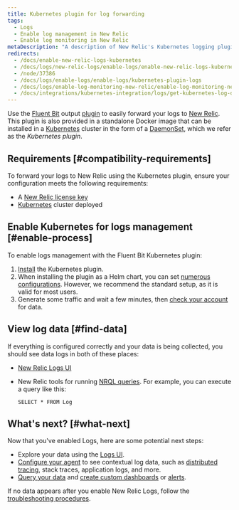 ```yaml
---
title: Kubernetes plugin for log forwarding
tags:
  - Logs
  - Enable log management in New Relic
  - Enable log monitoring in New Relic
metaDescription: "A description of New Relic's Kubernetes logging plugin, and how to install it and configure it."
redirects:
  - /docs/enable-new-relic-logs-kubernetes
  - /docs/logs/new-relic-logs/enable-logs/enable-new-relic-logs-kubernetes
  - /node/37386
  - /docs/logs/enable-logs/enable-logs/kubernetes-plugin-logs
  - /docs/logs/enable-log-monitoring-new-relic/enable-log-monitoring-new-relic/kubernetes-plugin-log-forwarding
  - /docs/integrations/kubernetes-integration/logs/get-kubernetes-log-data
---
```


Use the [Fluent Bit](https://fluentbit.io/) output [plugin](https://github.com/newrelic/newrelic-fluent-bit-output) to easily forward your logs to [New Relic](/docs/introduction-new-relic-logs). This plugin is also provided in a standalone Docker image that can be installed in a [Kubernetes](https://kubernetes.io/) cluster in the form of a [DaemonSet](https://kubernetes.io/docs/concepts/workloads/controllers/daemonset/), which we refer as the _Kubernetes plugin_.

## Requirements [#compatibility-requirements]

To forward your logs to New Relic using the Kubernetes plugin, ensure your configuration meets the following requirements:

* A [New Relic license key](/docs/accounts/install-new-relic/account-setup/license-key)
* [Kubernetes](https://kubernetes.io/docs/setup/) cluster deployed

## Enable Kubernetes for logs management [#enable-process]

To enable logs management with the Fluent Bit Kubernetes plugin:

1. [Install](https://github.com/newrelic/helm-charts/tree/master/charts/newrelic-logging#installation) the Kubernetes plugin.
2. When installing the plugin as a Helm chart, you can set [numerous configurations](https://github.com/newrelic/helm-charts/tree/master/charts/newrelic-logging#configuration). However, we recommend the standard setup, as it is valid for most users.
3. Generate some traffic and wait a few minutes, then [check your account](#find-data) for data.

## View log data [#find-data]

If everything is configured correctly and your data is being collected, you should see data logs in both of these places:

* [New Relic Logs UI](https://one.newrelic.com/launcher/logger.log-launcher)
* New Relic tools for running [NRQL queries](/docs/chart-builder/use-chart-builder/choose-data/use-advanced-nrql-mode-specify-data). For example, you can execute a query like this:

  ```
  SELECT * FROM Log
  ```

## What's next? [#what-next]

Now that you've enabled Logs, here are some potential next steps:

* Explore your data using the [Logs UI](/docs/explore-your-data-new-relic-logs-ui).
* [Configure your agent](/docs/logs/new-relic-logs/enable-logs-context/enable-logs-context-apm-agents) to see contextual log data, such as [distributed tracing](/docs/understand-dependencies/distributed-tracing/get-started/introduction-distributed-tracing), stack traces, application logs, and more.
* [Query your data](/docs/using-new-relic/data/understand-data/query-new-relic-data) and [create custom dashboards](/docs/dashboards/new-relic-one-dashboards/get-started/introduction-new-relic-one-dashboards) or [alerts](/docs/alerts/new-relic-alerts/configuring-alert-policies/create-edit-or-find-alert-policy).

If no data appears after you enable New Relic Logs, follow the [troubleshooting procedures](/docs/logs/new-relic-logs/troubleshooting/no-data-appears-logs).
